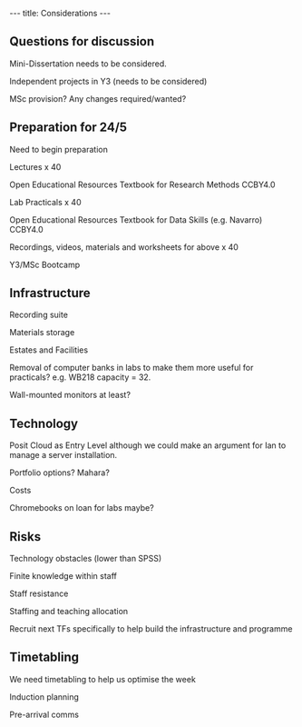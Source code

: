 \-\--
title: Considerations
\-\--

\raggedright

## Questions for discussion

Mini-Dissertation needs to be considered.

Independent projects in Y3 (needs to be considered)

MSc provision? Any changes required/wanted?

## Preparation for 24/5

Need to begin preparation

Lectures x 40

Open Educational Resources Textbook for Research Methods CCBY4.0

Lab Practicals x 40

Open Educational Resources Textbook for Data Skills (e.g. Navarro)
CCBY4.0

Recordings, videos, materials and worksheets for above x 40

Y3/MSc Bootcamp

## Infrastructure

Recording suite

Materials storage

Estates and Facilities

Removal of computer banks in labs to make them more useful for
practicals? e.g. WB218 capacity = 32.

Wall-mounted monitors at least?

## Technology

Posit Cloud as Entry Level although we could make an argument for Ian to
manage a server installation.

Portfolio options? Mahara?

Costs

Chromebooks on loan for labs maybe?

## Risks

Technology obstacles (lower than SPSS)

Finite knowledge within staff

Staff resistance

Staffing and teaching allocation

Recruit next TFs specifically to help build the infrastructure and
programme

## Timetabling

We need timetabling to help us optimise the week

Induction planning

Pre-arrival comms

## 
